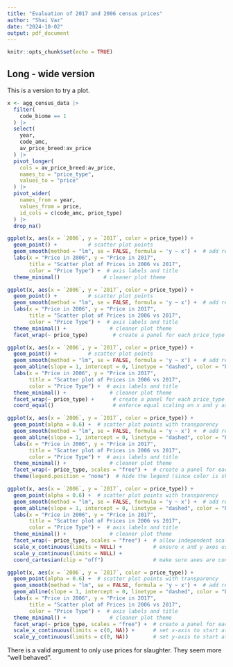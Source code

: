 ```yaml
---
title: "Evaluation of 2017 and 2006 census prices"
author: "Shai Vaz"
date: "2024-10-02"
output: pdf_document
---
```


```r
knitr::opts_chunk$set(echo = TRUE)
```

## Long - wide version

This is a version to try a plot.

```r
x <- agg_census_data |> 
  filter(
    code_biome == 1
  ) |>
  select(
    year,
    code_amc,
    av_price_breed:av_price
  ) |> 
  pivot_longer(
    cols = av_price_breed:av_price,
    names_to = "price_type",
    values_to = "price"
  ) |> 
  pivot_wider(
    names_from = year,
    values_from = price,
    id_cols = c(code_amc, price_type)
  ) |> 
  drop_na()
```


```r
ggplot(x, aes(x = `2006`, y = `2017`, color = price_type)) +
  geom_point() +          # scatter plot points
  geom_smooth(method = "lm", se = FALSE, formula = 'y ~ x') +  # add regression lines
  labs(x = "Price in 2006", y = "Price in 2017", 
       title = "Scatter plot of Prices in 2006 vs 2017",
       color = "Price Type") +  # axis labels and title
  theme_minimal()              # cleaner plot theme
```

```r
ggplot(x, aes(x = `2006`, y = `2017`, color = price_type)) +
  geom_point() +          # scatter plot points
  geom_smooth(method = "lm", se = FALSE, formula = 'y ~ x') +  # add regression lines
  labs(x = "Price in 2006", y = "Price in 2017", 
       title = "Scatter plot of Prices in 2006 vs 2017",
       color = "Price Type") +  # axis labels and title
  theme_minimal() +              # cleaner plot theme
  facet_wrap(~ price_type)        # create a panel for each price_type

```

```r
ggplot(x, aes(x = `2006`, y = `2017`, color = price_type)) +
  geom_point() +          # scatter plot points
  geom_smooth(method = "lm", se = FALSE, formula = 'y ~ x') +  # add regression lines
  geom_abline(slope = 1, intercept = 0, linetype = "dashed", color = "black") +  # 45-degree line
  labs(x = "Price in 2006", y = "Price in 2017", 
       title = "Scatter plot of Prices in 2006 vs 2017",
       color = "Price Type") +  # axis labels and title
  theme_minimal() +              # cleaner plot theme
  facet_wrap(~ price_type) +      # create a panel for each price_type
  coord_equal()                   # enforce equal scaling on x and y axes

```

```r
ggplot(x, aes(x = `2006`, y = `2017`, color = price_type)) +
  geom_point(alpha = 0.6) +  # scatter plot points with transparency
  geom_smooth(method = "lm", se = FALSE, formula = 'y ~ x') +  # add regression lines
  geom_abline(slope = 1, intercept = 0, linetype = "dashed", color = "black") +  # 45-degree line
  labs(x = "Price in 2006", y = "Price in 2017", 
       title = "Scatter plot of Prices in 2006 vs 2017",
       color = "Price Type") +  # axis labels and title
  theme_minimal() +              # cleaner plot theme
  facet_wrap(~ price_type, scales = "free") +  # create a panel for each price_type with independent scales
  theme(legend.position = "none")  # hide the legend (since color is shown in facets)

```

```r
ggplot(x, aes(x = `2006`, y = `2017`, color = price_type)) +
  geom_point(alpha = 0.6) +  # scatter plot points with transparency
  geom_smooth(method = "lm", se = FALSE, formula = 'y ~ x') +  # add regression lines
  geom_abline(slope = 1, intercept = 0, linetype = "dashed", color = "black") +  # 45-degree line
  labs(x = "Price in 2006", y = "Price in 2017", 
       title = "Scatter plot of Prices in 2006 vs 2017",
       color = "Price Type") +  # axis labels and title
  theme_minimal() +              # cleaner plot theme
  facet_wrap(~ price_type, scales = "free") +  # allow independent scales
  scale_x_continuous(limits = NULL) +          # ensure x and y axes use the same scale per facet
  scale_y_continuous(limits = NULL) +
  coord_cartesian(clip = "off")                # make sure axes are consistent across facets
```

```r
ggplot(x, aes(x = `2006`, y = `2017`, color = price_type)) +
  geom_point(alpha = 0.6) +  # scatter plot points with transparency
  geom_smooth(method = "lm", se = FALSE, formula = 'y ~ x') +  # add regression lines
  geom_abline(slope = 1, intercept = 0, linetype = "dashed", color = "black") +  # 45-degree line
  labs(x = "Price in 2006", y = "Price in 2017", 
       title = "Scatter plot of Prices in 2006 vs 2017",
       color = "Price Type") +  # axis labels and title
  theme_minimal() +              # cleaner plot theme
  facet_wrap(~ price_type, scales = "free") +  # create a panel for each price_type with independent scales
  scale_x_continuous(limits = c(0, NA)) +      # set x-axis to start at 0
  scale_y_continuous(limits = c(0, NA))        # set y-axis to start at 0

```
There is a valid argument to only use prices for slaughter. They seem more "well behaved".
